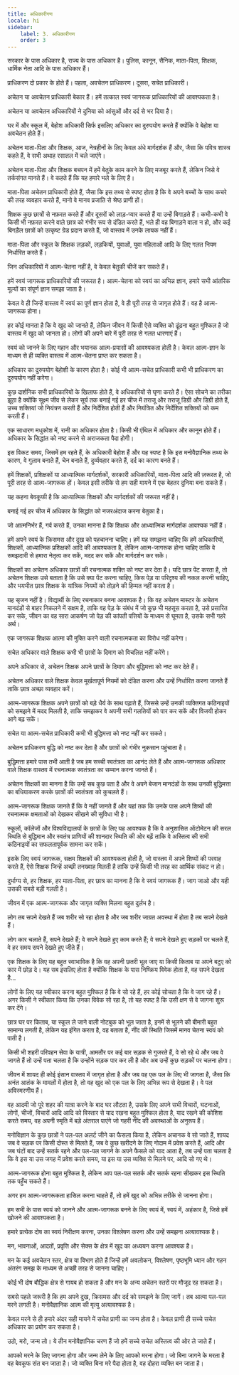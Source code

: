 ```yaml
---
title: अधिकारीगण
locale: hi
sidebar:
    label: 3. अधिकारीगण
    order: 3
---
```

सरकार के पास अधिकार है, राज्य के पास अधिकार है। पुलिस, कानून, सैनिक, माता-पिता, शिक्षक, धार्मिक नेता आदि के पास अधिकार हैं।

प्राधिकरण दो प्रकार के होते हैं। पहला, अवचेतन प्राधिकरण। दूसरा, सचेत प्राधिकारी।

अचेतन या अवचेतन प्राधिकारी बेकार हैं। हमें तत्काल स्वयं जागरूक प्राधिकारियों की आवश्यकता है।

अचेतन या अवचेतन अधिकारियों ने दुनिया को आंसुओं और दर्द से भर दिया है।

घर में और स्कूल में, बेहोश अधिकारी सिर्फ इसलिए अधिकार का दुरुपयोग करते हैं क्योंकि वे बेहोश या अवचेतन होते हैं।

अचेतन माता-पिता और शिक्षक, आज, नेत्रहीनों के लिए केवल अंधे मार्गदर्शक हैं और, जैसा कि पवित्र शास्त्र कहते हैं, वे सभी अथाह रसातल में चले जाएंगे।

अचेतन माता-पिता और शिक्षक बचपन में हमें बेतुके काम करने के लिए मजबूर करते हैं, लेकिन जिसे वे तर्कसंगत मानते हैं। वे कहते हैं कि यह हमारे भले के लिए है।

माता-पिता अचेतन प्राधिकारी होते हैं, जैसा कि इस तथ्य से स्पष्ट होता है कि वे अपने बच्चों के साथ कचरे की तरह व्यवहार करते हैं, मानो वे मानव प्रजाति से श्रेष्ठ प्राणी हों।

शिक्षक कुछ छात्रों से नफ़रत करते हैं और दूसरों को लाड़-प्यार करते हैं या उन्हें बिगाड़ते हैं। कभी-कभी वे किसी भी नफ़रत करने वाले छात्र को गंभीर रूप से दंडित करते हैं, भले ही वह बिगाड़ने वाला न हो, और कई बिगड़ैल छात्रों को उत्कृष्ट ग्रेड प्रदान करते हैं, जो वास्तव में उनके लायक नहीं हैं।

माता-पिता और स्कूल के शिक्षक लड़कों, लड़कियों, युवाओं, युवा महिलाओं आदि के लिए गलत नियम निर्धारित करते हैं।

जिन अधिकारियों में आत्म-चेतना नहीं है, वे केवल बेतुकी चीजें कर सकते हैं।

हमें स्वयं जागरूक प्राधिकारियों की जरूरत है। आत्म-चेतना को स्वयं का अभिन्न ज्ञान, हमारे सभी आंतरिक मूल्यों का संपूर्ण ज्ञान समझा जाता है।

केवल वे ही जिन्हें वास्तव में स्वयं का पूर्ण ज्ञान होता है, वे ही पूरी तरह से जागृत होते हैं। वह है आत्म-जागरूक होना।

हर कोई मानता है कि वे खुद को जानते हैं, लेकिन जीवन में किसी ऐसे व्यक्ति को ढूंढना बहुत मुश्किल है जो वास्तव में खुद को जानता हो। लोगों की अपने बारे में पूरी तरह से गलत धारणाएं हैं।

स्वयं को जानने के लिए महान और भयानक आत्म-प्रयासों की आवश्यकता होती है। केवल आत्म-ज्ञान के माध्यम से ही व्यक्ति वास्तव में आत्म-चेतना प्राप्त कर सकता है।

अधिकार का दुरुपयोग बेहोशी के कारण होता है। कोई भी आत्म-सचेत प्राधिकारी कभी भी प्राधिकरण का दुरुपयोग नहीं करेगा।

कुछ दार्शनिक सभी प्राधिकारियों के खिलाफ होते हैं, वे अधिकारियों से घृणा करते हैं। ऐसा सोचने का तरीका झूठा है क्योंकि सूक्ष्म जीव से लेकर सूर्य तक बनाई गई हर चीज में तराजू और तराजू डिग्री और डिग्री होते हैं, उच्च शक्तियां जो नियंत्रण करती हैं और निर्देशित होती हैं और नियंत्रित और निर्देशित शक्तियों को कम करती हैं।

एक साधारण मधुकोश में, रानी का अधिकार होता है। किसी भी एंथिल में अधिकार और कानून होते हैं। अधिकार के सिद्धांत को नष्ट करने से अराजकता पैदा होगी।

इस विकट समय, जिसमें हम रहते हैं, के अधिकारी बेहोश हैं और यह स्पष्ट है कि इस मनोवैज्ञानिक तथ्य के कारण, वे गुलाम बनाते हैं, चेन बनाते हैं, दुर्व्यवहार करते हैं, दर्द का कारण बनते हैं।

हमें शिक्षकों, प्रशिक्षकों या आध्यात्मिक मार्गदर्शकों, सरकारी अधिकारियों, माता-पिता आदि की ज़रूरत है, जो पूरी तरह से आत्म-जागरूक हों। केवल इसी तरीके से हम सही मायने में एक बेहतर दुनिया बना सकते हैं।

यह कहना बेवकूफी है कि आध्यात्मिक शिक्षकों और मार्गदर्शकों की जरूरत नहीं है।

बनाई गई हर चीज में अधिकार के सिद्धांत को नजरअंदाज करना बेतुका है।

जो आत्मनिर्भर हैं, गर्व करते हैं, उनका मानना है कि शिक्षक और आध्यात्मिक मार्गदर्शक आवश्यक नहीं हैं।

हमें अपने स्वयं के क्रिसमस और दुख को पहचानना चाहिए। हमें यह समझना चाहिए कि हमें अधिकारियों, शिक्षकों, आध्यात्मिक प्रशिक्षकों आदि की आवश्यकता है, लेकिन आत्म-जागरूक होना चाहिए ताकि वे समझदारी से हमारा नेतृत्व कर सकें, मदद कर सकें और मार्गदर्शन कर सकें।

शिक्षकों का अचेतन अधिकार छात्रों की रचनात्मक शक्ति को नष्ट कर देता है। यदि छात्र पेंट करता है, तो अचेतन शिक्षक उसे बताता है कि उसे क्या पेंट करना चाहिए, किस पेड़ या परिदृश्य की नकल करनी चाहिए, और भयभीत छात्र शिक्षक के यांत्रिक नियमों को तोड़ने की हिम्मत नहीं करता है।

यह सृजन नहीं है। विद्यार्थी के लिए रचनाकार बनना आवश्यक है। कि वह अचेतन मास्टर के अचेतन मानदंडों से बाहर निकलने में सक्षम है, ताकि वह पेड़ के संबंध में जो कुछ भी महसूस करता है, उसे प्रसारित कर सके, जीवन का वह सारा आकर्षण जो पेड़ की कांपती पत्तियों के माध्यम से घूमता है, उसके सभी गहरे अर्थ।

एक जागरूक शिक्षक आत्मा की मुक्ति करने वाली रचनात्मकता का विरोध नहीं करेगा।

सचेत अधिकार वाले शिक्षक कभी भी छात्रों के दिमाग को विचलित नहीं करेंगे।

अपने अधिकार से, अचेतन शिक्षक अपने छात्रों के दिमाग और बुद्धिमत्ता को नष्ट कर देते हैं।

अचेतन अधिकार वाले शिक्षक केवल मूर्खतापूर्ण नियमों को दंडित करना और उन्हें निर्धारित करना जानते हैं ताकि छात्र अच्छा व्यवहार करें।

आत्म-जागरूक शिक्षक अपने छात्रों को बड़े धैर्य के साथ पढ़ाते हैं, जिससे उन्हें उनकी व्यक्तिगत कठिनाइयों को समझने में मदद मिलती है, ताकि समझकर वे अपनी सभी गलतियों को पार कर सकें और विजयी होकर आगे बढ़ सकें।

सचेत या आत्म-सचेत प्राधिकारी कभी भी बुद्धिमत्ता को नष्ट नहीं कर सकते।

अचेतन प्राधिकरण बुद्धि को नष्ट कर देता है और छात्रों को गंभीर नुकसान पहुंचाता है।

बुद्धिमत्ता हमारे पास तभी आती है जब हम सच्ची स्वतंत्रता का आनंद लेते हैं और आत्म-जागरूक अधिकार वाले शिक्षक वास्तव में रचनात्मक स्वतंत्रता का सम्मान करना जानते हैं।

अचेतन शिक्षकों का मानना है कि उन्हें सब कुछ पता है और वे अपने बेजान मानदंडों के साथ उनकी बुद्धिमत्ता का बधियाकरण करके छात्रों की स्वतंत्रता को कुचलते हैं।

आत्म-जागरूक शिक्षक जानते हैं कि वे नहीं जानते हैं और यहां तक कि उनके पास अपने शिष्यों की रचनात्मक क्षमताओं को देखकर सीखने की सुविधा भी है।

स्कूलों, कॉलेजों और विश्वविद्यालयों के छात्रों के लिए यह आवश्यक है कि वे अनुशासित ऑटोमेटन की सरल स्थिति से बुद्धिमान और स्वतंत्र प्राणियों की शानदार स्थिति की ओर बढ़ें ताकि वे अस्तित्व की सभी कठिनाइयों का सफलतापूर्वक सामना कर सकें।

इसके लिए स्वयं जागरूक, सक्षम शिक्षकों की आवश्यकता होती है, जो वास्तव में अपने शिष्यों की परवाह करते हैं, ऐसे शिक्षक जिन्हें अच्छी तनख्वाह मिलती है ताकि उन्हें किसी भी तरह का आर्थिक संकट न हो।

दुर्भाग्य से, हर शिक्षक, हर माता-पिता, हर छात्र का मानना है कि वे स्वयं जागरूक हैं। जाग जाओ और यही उसकी सबसे बड़ी गलती है।

जीवन में एक आत्म-जागरूक और जागृत व्यक्ति मिलना बहुत दुर्लभ है।

लोग तब सपने देखते हैं जब शरीर सो रहा होता है और जब शरीर जाग्रत अवस्था में होता है तब सपने देखते हैं।

लोग कार चलाते हैं, सपने देखते हैं; वे सपने देखते हुए काम करते हैं; वे सपने देखते हुए सड़कों पर चलते हैं, वे हर समय सपने देखते हुए जीते हैं।

एक शिक्षक के लिए यह बहुत स्वाभाविक है कि वह अपनी छतरी भूल जाए या किसी किताब या अपने बटुए को कार में छोड़ दे। यह सब इसलिए होता है क्योंकि शिक्षक के पास निष्क्रिय विवेक होता है, वह सपने देखता है...

लोगों के लिए यह स्वीकार करना बहुत मुश्किल है कि वे सो रहे हैं, हर कोई सोचता है कि वे जाग रहे हैं। अगर किसी ने स्वीकार किया कि उनका विवेक सो रहा है, तो यह स्पष्ट है कि उसी क्षण से वे जागना शुरू कर देंगे।

छात्र घर पर किताब, या स्कूल ले जाने वाली नोटबुक को भूल जाता है, इनमें से भूलने की बीमारी बहुत सामान्य लगती है, लेकिन यह इंगित करता है, वह बताता है, नींद की स्थिति जिसमें मानव चेतना स्वयं को पाती है।

किसी भी शहरी परिवहन सेवा के यात्री, आमतौर पर कई बार सड़क से गुजरते हैं, वे सो रहे थे और जब वे जागते हैं तो उन्हें पता चलता है कि उन्होंने सड़क पार कर ली है और अब उन्हें कुछ सड़कों पर चलना होगा।

जीवन में शायद ही कोई इंसान वास्तव में जागृत होता है और जब वह एक पल के लिए भी जागता है, जैसा कि अनंत आतंक के मामलों में होता है, तो वह खुद को एक पल के लिए अभिन्न रूप से देखता है। वे पल अविस्मरणीय हैं।

वह आदमी जो पूरे शहर की यात्रा करने के बाद घर लौटता है, उसके लिए अपने सभी विचारों, घटनाओं, लोगों, चीजों, विचारों आदि आदि को विस्तार से याद रखना बहुत मुश्किल होता है, याद रखने की कोशिश करते समय, वह अपनी स्मृति में बड़े अंतराल पाएंगे जो गहरी नींद की अवस्थाओं के अनुरूप हैं।

मनोविज्ञान के कुछ छात्रों ने पल-पल अलर्ट जीने का फैसला किया है, लेकिन अचानक वे सो जाते हैं, शायद जब वे सड़क पर किसी दोस्त से मिलते हैं, जब वे कुछ खरीदने के लिए गोदाम में प्रवेश करते हैं, आदि और जब घंटों बाद उन्हें सतर्क रहने और पल-पल जागने के अपने फैसले को याद आता है, तब उन्हें पता चलता है कि वे इस या उस जगह में प्रवेश करते समय, या इस या उस व्यक्ति से मिलने पर, आदि सो गए थे।

आत्म-जागरूक होना बहुत मुश्किल है, लेकिन आप पल-पल सतर्क और सतर्क रहना सीखकर इस स्थिति तक पहुँच सकते हैं।

अगर हम आत्म-जागरूकता हासिल करना चाहते हैं, तो हमें खुद को अभिन्न तरीके से जानना होगा।

हम सभी के पास स्वयं को जानने और आत्म-जागरूक बनने के लिए स्वयं में, स्वयं में, अहंकार है, जिसे हमें खोजने की आवश्यकता है।

हमारे प्रत्येक दोष का स्वयं निरीक्षण करना, उनका विश्लेषण करना और उन्हें समझना अत्यावश्यक है।

मन, भावनाओं, आदतों, प्रवृत्ति और सेक्स के क्षेत्र में खुद का अध्ययन करना आवश्यक है।

मन के कई अवचेतन स्तर, क्षेत्र या विभाग होते हैं जिन्हें हमें अवलोकन, विश्लेषण, पृष्ठभूमि ध्यान और गहन अंतरंग समझ के माध्यम से अच्छी तरह से जानना चाहिए।

कोई भी दोष बौद्धिक क्षेत्र से गायब हो सकता है और मन के अन्य अचेतन स्तरों पर मौजूद रह सकता है।

सबसे पहले जरूरी है कि हम अपने दुख, क्रिसमस और दर्द को समझने के लिए जागें। तब आत्मा पल-पल मरने लगती है। मनोवैज्ञानिक आत्म की मृत्यु अत्यावश्यक है।

केवल मरने से ही हमारे अंदर सही मायने में सचेत प्राणी का जन्म होता है। केवल प्राणी ही सच्चे सचेत अधिकार का प्रयोग कर सकता है।

उठो, मरो, जन्म लो। ये तीन मनोवैज्ञानिक चरण हैं जो हमें सच्चे सचेत अस्तित्व की ओर ले जाते हैं।

आपको मरने के लिए जागना होगा और जन्म लेने के लिए आपको मरना होगा। जो बिना जागने के मरता है वह बेवकूफ संत बन जाता है। जो व्यक्ति बिना मरे पैदा होता है, वह दोहरा व्यक्ति बन जाता है।
